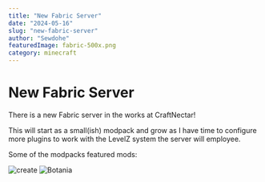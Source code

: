 ```yaml
---
title: "New Fabric Server"
date: "2024-05-16"
slug: "new-fabric-server"
author: "Sewdohe"
featuredImage: fabric-500x.png
category: minecraft
---
```


# New Fabric Server

There is a new Fabric server in the works at CraftNectar!

This will start as a small(ish) modpack and grow as I have time to configure more plugins to work with the LevelZ system the server will employee.

Some of the modpacks featured mods:

![create](./CreateLogo.webp)
![Botania](./botania.png)
